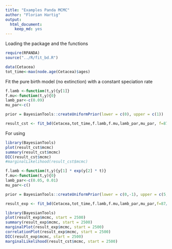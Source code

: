 ```yaml
---
title: "Examples Panda MCMC"
author: "Florian Hartig"
output:
  html_document:
    keep_md: yes
---
```


Loading the package and the functions

```r
require(RPANDA)
source("../R/fit_bd.R")
```


```r
data(Cetacea)
tot_time<-max(node.age(Cetacea)$ages)
```

Fit the pure birth model (no extinction) with a constant speciation rate


```r
f.lamb <-function(t,y){y[1]}
f.mu<-function(t,y){0}
lamb_par<-c(0.09)
mu_par<-c()

prior = BayesianTools::createUniformPrior(lower = c(0), upper = c(1))

result_cst <- fit_bd(Cetacea,tot_time,f.lamb,f.mu,lamb_par,mu_par, f=87/89,cst.lamb=TRUE,fix.mu=TRUE,dt=1e-3, mcmc = T, mcmcSettings = list(iterations = 3000))
```

For using 

```r
library(BayesianTools)
plot(result_cst$mcmc)
summary(result_cst$mcmc)
DIC(result_cst$mcmc)
#marginalLikelihood(result_cst$mcmc)
```



```r
f.lamb <-function(t,y){y[1] * exp(y[2] * t)}
f.mu<-function(t,y){0}
lamb_par<-c(0.05, 0.01)
mu_par<-c()

prior = BayesianTools::createUniformPrior(lower = c(0,-1), upper = c(5,1))

result_exp <- fit_bd(Cetacea,tot_time,f.lamb,f.mu,lamb_par,mu_par,f=87/89,expo.lamb=TRUE,fix.mu=TRUE,dt=1e-3, mcmc = T, mcmcSettings = list(iterations = 5000), prior = prior)
```

```r
library(BayesianTools)
plot(result_exp$mcmc, start = 2500)
summary(result_exp$mcmc, start = 2500)
marginalPlot(result_exp$mcmc, start = 2500)
correlationPlot(result_exp$mcmc, start = 2500)
DIC(result_exp$mcmc, start = 2500)
marginalLikelihood(result_cst$mcmc, start = 2500)
```




